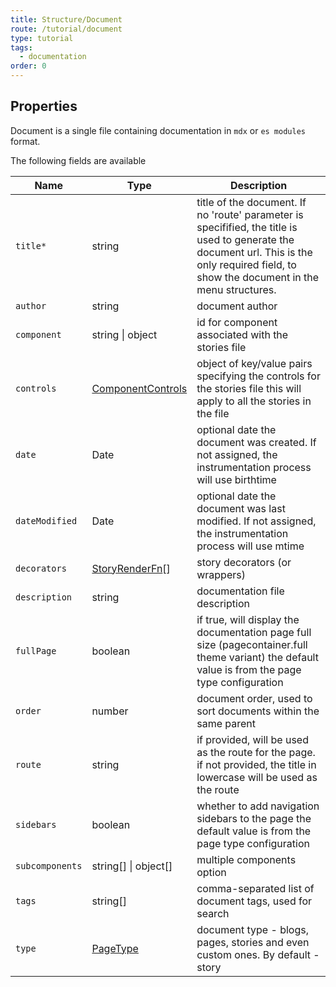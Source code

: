 ```yaml
---
title: Structure/Document
route: /tutorial/document
type: tutorial
tags:
  - documentation
order: 0
---
```


## Properties

Document is a single file containing documentation in `mdx` or `es modules` format.

The following fields are available

| Name                | Type                                    | Description                                                                                                                                                                                  |
| ------------------- | --------------------------------------- | -------------------------------------------------------------------------------------------------------------------------------------------------------------------------------------------- |
| `title*`            | string                                  | title of the document. If no 'route' parameter is specifified, the title is used to generate the document url. This is the only required field, to show the document in the menu structures. |
| `author`            | string                                  | document author                                                                                                                                                                              |
| `component`         | string \| object                        | id for component associated with the stories file                                                                                                                                            |
| `controls`          | [ComponentControls](#componentcontrols) | object of key/value pairs specifying the controls for the stories file this will apply to all the stories in the file                                                                        |
| `date`              | Date                                    |  optional date the document was created. If not assigned, the instrumentation process will use birthtime                                                                                     |
| `dateModified`      | Date                                    |  optional date the document was last modified. If not assigned, the instrumentation process will use mtime                                                                                   |
| `decorators`        | [StoryRenderFn](#storyrenderfn)\[]      | story decorators (or wrappers)                                                                                                                                                               |
| `description`       | string                                  |  documentation file description                                                                                                                                                              |
| `fullPage`          | boolean                                 | if true, will display the documentation page full size (pagecontainer.full theme variant) the default value is from the page type configuration                                              |
| `order`             | number                                  | document order, used to sort documents within the same parent                                                                                                                                |
| `route`             | string                                  | if provided, will be used as the route for the page. if not provided, the title in lowercase will be used as the route                                                                       |
| `sidebars`          | boolean                                 | whether to add navigation sidebars to the page the default value is from the page type configuration                                                                                         |
| `subcomponents`     | string\[] \| object\[]                  | multiple components option                                                                                                                                                                   |
| `tags`              | string\[]                               |  comma-separated list of document tags, used for search                                                                                                                                      |
| `type`              | [PageType](#pagetype)                   | document type - blogs, pages, stories and even custom ones. By default - story                                                                                                               |

